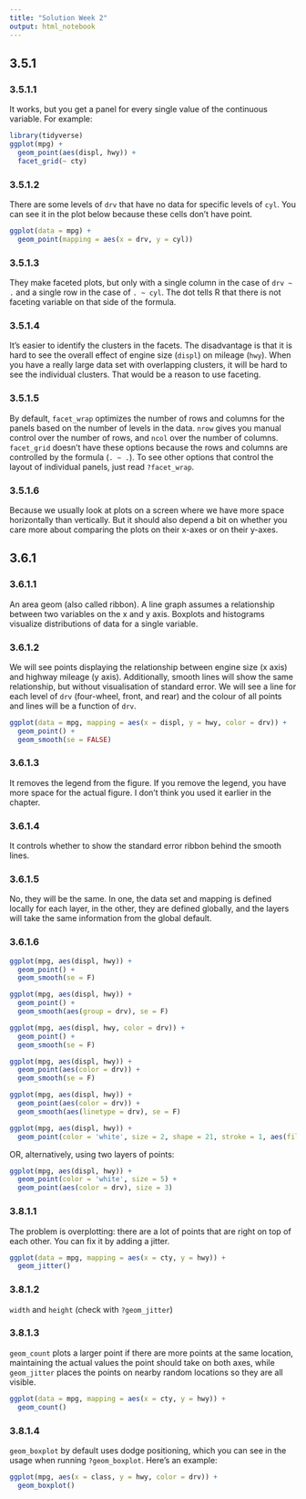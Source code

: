 ```yaml
---
title: "Solution Week 2"
output: html_notebook
---
```


## 3.5.1

### 3.5.1.1

It works, but you get a panel for every single value of the continuous variable. For example:

```r
library(tidyverse)
ggplot(mpg) +
  geom_point(aes(displ, hwy)) +
  facet_grid(~ cty)
```


### 3.5.1.2

There are some levels of ```drv``` that have no data for specific levels of ```cyl```. You can see it in the plot below because these cells don't have point.

```r
ggplot(data = mpg) + 
  geom_point(mapping = aes(x = drv, y = cyl))
```


### 3.5.1.3

They make faceted plots, but only with a single column in the case of ```drv ~ .``` and a single row in the case of ```. ~ cyl```. The dot tells R that there is not faceting variable on that side of the formula.

### 3.5.1.4

It's easier to identify the clusters in the facets. The disadvantage is that it is hard to see the overall effect of engine size (```displ```) on mileage (```hwy```). When you have a really large data set with overlapping clusters, it will be hard to see the individual clusters. That would be a reason to use faceting.

### 3.5.1.5

By default, ```facet_wrap``` optimizes the number of rows and columns for the panels based on the number of levels in the data. ```nrow``` gives you manual control over the number of rows, and ```ncol``` over the number of columns. ```facet_grid``` doesn't have these options because the rows and columns are controlled by the formula (```. ~ .```). To see other options that control the layout of individual panels, just read ```?facet_wrap```.

### 3.5.1.6

Because we usually look at plots on a screen where we have more space horizontally than vertically. But it should also depend a bit on whether you care more about comparing the plots on their x-axes or on their y-axes.

## 3.6.1

### 3.6.1.1

An area geom (also called ribbon). A line graph assumes a relationship between two variables on the x and y axis. Boxplots and histograms visualize distributions of data for a single variable.

### 3.6.1.2

We will see points displaying the relationship between engine size (x axis) and highway mileage (y axis). Additionally, smooth lines will show the same relationship, but without visualisation of standard error. We will see a line for each level of ```drv``` (four-wheel, front, and rear) and the colour of all points and lines will be a function of ```drv```.

```r
ggplot(data = mpg, mapping = aes(x = displ, y = hwy, color = drv)) + 
  geom_point() + 
  geom_smooth(se = FALSE)
```

### 3.6.1.3

It removes the legend from the figure. If you remove the legend, you have more space for the actual figure. I don't think you used it earlier in the chapter.

### 3.6.1.4

It controls whether to show the standard error ribbon behind the smooth lines.

### 3.6.1.5

No, they will be the same. In one, the data set and mapping is defined locally for each layer, in the other, they are defined globally, and the layers will take the same information from the global default. 

### 3.6.1.6

```r
ggplot(mpg, aes(displ, hwy)) +
  geom_point() +
  geom_smooth(se = F) 

ggplot(mpg, aes(displ, hwy)) +
  geom_point() +
  geom_smooth(aes(group = drv), se = F) 

ggplot(mpg, aes(displ, hwy, color = drv)) +
  geom_point() +
  geom_smooth(se = F) 

ggplot(mpg, aes(displ, hwy)) +
  geom_point(aes(color = drv)) +
  geom_smooth(se = F) 

ggplot(mpg, aes(displ, hwy)) +
  geom_point(aes(color = drv)) +
  geom_smooth(aes(linetype = drv), se = F) 

ggplot(mpg, aes(displ, hwy)) +
  geom_point(color = 'white', size = 2, shape = 21, stroke = 1, aes(fill = drv))
```

OR, alternatively, using two layers of points:

```r
ggplot(mpg, aes(displ, hwy)) +
  geom_point(color = 'white', size = 5) +
  geom_point(aes(color = drv), size = 3)
```

### 3.8.1.1

The problem is overplotting: there are a lot of points that are right on top of each other. You can fix it by adding a jitter.

```r
ggplot(data = mpg, mapping = aes(x = cty, y = hwy)) + 
  geom_jitter()
```

### 3.8.1.2

```width``` and ```height``` (check with ```?geom_jitter```)

### 3.8.1.3
```geom_count``` plots a larger point if there are more points at the same location, maintaining the actual values the point should take on both axes, while ```geom_jitter``` places the points on nearby random locations so they are all visible.

```r
ggplot(data = mpg, mapping = aes(x = cty, y = hwy)) + 
  geom_count()
```

### 3.8.1.4

```geom_boxplot``` by default uses dodge positioning, which you can see in the usage when running ```?geom_boxplot```. Here's an example:

```r
ggplot(mpg, aes(x = class, y = hwy, color = drv)) +
  geom_boxplot()
```
